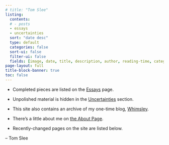 ```yaml
---
# title: "Tom Slee"
listing:
  contents: 
  # - posts
  - essays
  - uncertainties
  sort: "date desc"
  type: default
  categories: false
  sort-ui: false
  filter-ui: false
  fields: [image, date, title, description, author, reading-time, categories]
page-layout: full
title-block-banner: true
toc: false
---
```


-   Completed pieces are listed on the [Essays](essays.qmd) page.

-   Unpolished material is hidden in the [Uncertainties](uncertainties.qmd) section.

-   This site also contains an archive of my one-time blog, [Whimsley](blog.qmd).

-   There's a little about me on [the About Page](about.qmd).

-   Recently-changed pages on the site are listed below.

-- Tom Slee
